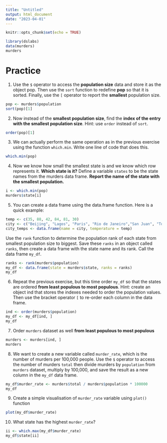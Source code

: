 ```yaml
---
title: "Untitled"
output: html_document
date: "2023-04-01"
---
```


```r
knitr::opts_chunk$set(echo = TRUE)
```

```r
library(dslabs)
data(murders)
murders
```

# Practice

1. Use the `$` operator to access the **population size** data and store it as the object pop. Then
use the `sort` function to redefine **pop** so that it is sorted. Finally, use the `[` operator to
report the **smallest** population size.

```r
pop <- murders$population
sort(pop)[1]
```

2. Now instead of the **smallest population size**, find the **index of the entry with the smallest population size**. 
Hint: use `order` instead of `sort`.

```r
order(pop)[1]
```
3. We can actually perform the same operation as in the previous exercise using the function
`which.min`. Write one line of code that does this.

```r
which.min(pop)
```


4. Now we know how small the smallest state is and we know which row represents it. **Which state is it?** 
Define a variable `states` to be the state names from the murders data frame.
**Report the name of the state with the smallest population.**

```r
i <- which.min(pop)
murders$state[i]
```


5. You can create a data frame using the data.frame function. Here is a quick example:

```r
temp <- c(35, 88, 42, 84, 81, 30)
city <- c("Beijing", "Lagos", "Paris", "Rio de Janeiro","San Juan", "Toronto")
city_temps <- data.frame(name = city, temperature = temp)
```

Use the `rank` function to determine the population rank of each state from smallest population size to biggest. 
Save these `ranks` in an object called `ranks`, then create a data frame
with the state name and its rank. Call the data frame `my_df`.

```r
ranks <- rank(murders$population)
my_df <- data.frame(state = murders$state, ranks = ranks)
my_df
```


6. Repeat the previous exercise, but this time order `my_df` so that the states are ordered
**from least populous to most populous**. Hint: create an object ind that stores the indexes
needed to order the population values. Then use the bracket operator `[` to re-order each
column in the data frame.

```r
ind <- order(murders$population)
my_df <- my_df[ind, ]
my_df
```
7. Order `murders` dataset as well **from least populous to most populous**

```r
murders <- murders[ind, ]
murders
```


8. We want to create a new variable called `murder_rate`, which is the number of murders per 100,000
people. Use the `$` operator to access the number of murders `total` then divide murders by `population` from `murders` dataset, multiply by 100,000, and save the result as a new column in the `my_df` data frame.

```r
my_df$murder_rate <- murders$total / murders$population * 100000
my_df
```
9. Create a simple visualisation of `murder_rate` variable using `plot()` function
```r
plot(my_df$murder_rate)
```
10. What state has the highest `murder_rate`?

```r
ii <- which.max(my_df$murder_rate)
my_df$state[ii]
```

